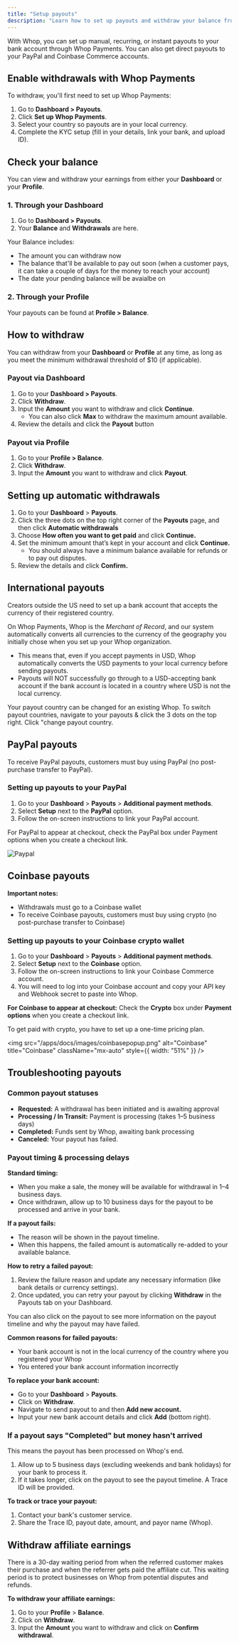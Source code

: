 ```yaml
---
title: "Setup payouts"
description: "Learn how to set up payouts and withdraw your balance from Whop"
---
```


With Whop, you can set up manual, recurring, or instant payouts to your bank account through Whop Payments. You can also get direct payouts to your PayPal and Coinbase Commerce accounts.

## Enable withdrawals with Whop Payments

To withdraw, you'll first need to set up Whop Payments:

1. Go to **Dashboard \> Payouts**.
2. Click **Set up Whop Payments**.
3. Select your country so payouts are in your local currency.
4. Complete the KYC setup (fill in your details, link your bank, and upload ID).

## Check your balance

You can view and withdraw your earnings from either your **Dashboard** or your **Profile**.

### 1. Through your Dashboard

1. Go to **Dashboard \> Payouts**.
2. Your **Balance** and **Withdrawals** are here.

Your Balance includes:

- The amount you can withdraw now
- The balance that'll be available to pay out soon (when a customer pays, it can take a couple of days for the money to reach your account)
- The date your pending balance will be avaialbe on

### 2. Through your Profile

Your payouts can be found at **Profile \> Balance**.

## How to withdraw

You can withdraw from your **Dashboard** or **Profile** at any time, as long as you meet the minimum withdrawal threshold of \$10 (if applicable).

### Payout via Dashboard

1. Go to your **Dashboard \> Payouts**.
2. Click **Withdraw**.
3. Input the **Amount** you want to withdraw and click **Continue**.
   - You can also click **Max** to withdraw the maximum amount available.
4. Review the details and click the **Payout** button

### Payout via Profile

1. Go to your **Profile \> Balance**.
2. Click **Withdraw**.
3. Input the **Amount** you want to withdraw and click **Payout**.

## Setting up automatic withdrawals

1. Go to your **Dashboard** \> **Payouts**.
2. Click the three dots on the top right corner of the **Payouts** page, and then click **Automatic withdrawals**
3. Choose **How often you want to get paid** and click **Continue.**
4. Set the minimum amount that’s kept in your account and click **Continue.**
   - You should always have a minimum balance available for refunds or to pay out disputes.
5. Review the details and click **Confirm.**

## International payouts

Creators outside the US need to set up a bank account that accepts the currency of their registered country.

On Whop Payments, Whop is the _Merchant of Record_, and our system automatically converts all currencies to the currency of the geography you initially chose when you set up your Whop organization.

- This means that, even if you accept payments in USD, Whop automatically converts the USD payments to your local currency before sending payouts.
- Payouts will NOT successfully go through to a USD-accepting bank account if the bank account is located in a country where USD is not the local currency.

<Tip>
Your payout country can be changed for an existing Whop. 
To switch payout countries, navigate to your payouts & click the 3 dots on the top right. 
Click "change payout country.
</Tip>

## PayPal payouts

To receive PayPal payouts, customers must buy using PayPal (no post-purchase transfer to PayPal).

### Setting up payouts to your PayPal

1. Go to your **Dashboard** \> **Payouts** \> **Additional payment methods**.
2. Select **Setup** next to the **PayPal** option.
3. Follow the on-screen instructions to link your PayPal account.

<Tip>
  For PayPal to appear at checkout, check the PayPal box under Payment options
  when you create a checkout link.
</Tip>

![Paypal](/apps/docs/images/paypalpopup.png)

## Coinbase payouts

**Important notes:**

- Withdrawals must go to a Coinbase wallet
- To receive Coinbase payouts, customers must buy using crypto (no post-purchase transfer to Coinbase)

### Setting up payouts to your Coinbase crypto wallet

1. Go to your **Dashboard** \> **Payouts** \> **Additional payment methods**.
2. Select **Setup** next to the **Coinbase** option.
3. Follow the on-screen instructions to link your Coinbase Commerce account.
4. You will need to log into your Coinbase account and copy your API key and Webhook secret to paste into Whop.

**For Coinbase to appear at checkout:** Check the **Crypto** box under **Payment options** when you create a checkout link.

<Tip>To get paid with crypto, you have to set up a one-time pricing plan.</Tip>

<img
  src="/apps/docs/images/coinbasepopup.png"
  alt="Coinbase"
  title="Coinbase"
  className="mx-auto"
  style={{ width: "51%" }}
/>

## Troubleshooting payouts

### Common payout statuses

- **Requested:** A withdrawal has been initiated and is awaiting approval
- **Processing / In Transit:** Payment is processing (takes 1–5 business days)
- **Completed:** Funds sent by Whop, awaiting bank processing
- **Canceled:** Your payout has failed. 

### Payout timing & processing delays

**Standard timing:**

- When you make a sale, the money will be available for withdrawal in 1–4 business days.
- Once withdrawn, allow up to 10 business days for the payout to be processed and arrive in your bank.

**If a payout fails:**

- The reason will be shown in the payout timeline. 
- When this happens, the failed amount is automatically re-added to your available balance. 

**How to retry a failed payout:** 
1. Review the failure reason and update any necessary information (like bank details or currency settings). 
2. Once updated, you can retry your payout by clicking **Withdraw** in the Payouts tab on your Dashboard.

You can also click on the payout to see more information on the payout timeline and why the payout may have failed.

**Common reasons for failed payouts:**

- Your bank account is not in the local currency of the country where you registered your Whop
- You entered your bank account information incorrectly

**To replace your bank account:**

- Go to your **Dashboard** \> **Payouts**.
- Click on **Withdraw**.
- Navigate to send payout to and then **Add new account.**
- Input your new bank account details and click **Add** (bottom right).

### If a payout says "Completed" but money hasn't arrived

This means the payout has been processed on Whop's end.

1. Allow up to 5 business days (excluding weekends and bank holidays) for your bank to process it.
2. If it takes longer, click on the payout to see the payout timeline. A Trace ID will be provided.

**To track or trace your payout:**

1. Contact your bank's customer service.
2. Share the Trace ID, payout date, amount, and payor name (Whop).

## Withdraw affiliate earnings

There is a 30-day waiting period from when the referred customer makes their purchase and when the referrer gets paid the affiliate cut. This waiting period is to protect businesses on Whop from potential disputes and refunds.

**To withdraw your affiliate earnings:**

1. Go to your **Profile** \> **Balance**.
2. Click on **Withdraw**.
3. Input the **Amount** you want to withdraw and click on **Confirm withdrawal**.
